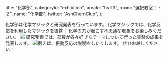   title: "化学部",
  categoryId: "exhibition",
  areaId: "hs-f3",
  room: "選択教室１・２",
  name: "化学部",
  twitter: "AsnChemClub",
};

化学部は化学マジックと研究発表を行っています。
化学マジックでは、化学反応を利用したマジックを披露！
化学の力が起こす不思議な現象をお楽しみください。
![](acc/magic.jpeg)
研究発表では、部員が各々好きなテーマについて行った実験の成果を発表します。
![例えば、振動反応の説明をしたりします。](acc/lecture.png)
ぜひお越しください！
